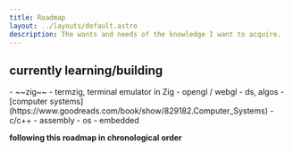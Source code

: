 ```yaml
---
title: Roadmap
layout: ../layouts/default.astro
description: The wants and needs of the knowledge I want to acquire.
---
```


## currently learning/building

<div class="font-mono marker:text-primary">
  - ~~zig~~
  - termzig, terminal emulator in Zig
  - opengl / webgl
  - ds, algos
  - [computer systems](https://www.goodreads.com/book/show/829182.Computer_Systems)
  - c/c++
  - assembly
  - os
  - embedded
</div>

__following this roadmap in chronological order__
